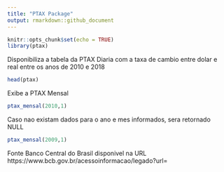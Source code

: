 ```yaml
---
title: "PTAX Package"
output: rmarkdown::github_document
---
```


```r
knitr::opts_chunk$set(echo = TRUE)
library(ptax)
```

Disponibiliza a tabela da PTAX Diaria com a taxa de cambio entre dolar e real entre os anos de 2010 e 2018

```r
head(ptax)
```

Exibe a PTAX Mensal

```r
ptax_mensal(2010,1)
```

Caso nao existam dados para o ano e mes informados, sera retornado NULL

```r
ptax_mensal(2009,1)
```

Fonte
Banco Central do Brasil disponivel na URL https://www.bcb.gov.br/acessoinformacao/legado?url=

